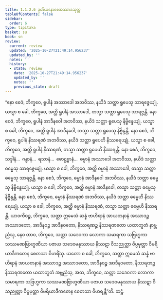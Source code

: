 ```yaml
---
title: 1.1.2.6 ဒုတိယနောစေအဿာဒသုတ္တ
tableOfContents: false
sidebar:
  order: 6
type: tipitaka
basket: su
book: sn
review:
  current: review
  updated: '2025-10-27T21:49:14.956237'
  updated_by: ''
  notes: ''
  history:
  - state: review
    date: '2025-10-27T21:49:14.956237'
    updated_by: ''
    notes: ''
    previous_state: draft
---
```



<ReviewStatus review={frontmatter.review} showDetails={true} />

<HypothesisAnnotation frontmatter={frontmatter} />

<DynamicBreadcrumb />

<Division number="18" book="sn" e="ch" v="18" p="282">

<Paragraph number="45" book="sn">
“နော စေဒံ, ဘိက္ခဝေ, ရူပါနံ အဿာဒေါ အဘဝိဿ, နယိဒံ သတ္တာ ရူပေသု သာရဇ္ဇေယျုံ. ယသ္မာ စ ခေါ, ဘိက္ခဝေ, အတ္ထိ ရူပါနံ အဿာဒေါ, တသ္မာ သတ္တာ ရူပေသု သာရဇ္ဇန္တိ. နော စေဒံ, ဘိက္ခဝေ, ရူပါနံ အာဒီနဝေါ အဘဝိဿ, နယိဒံ သတ္တာ ရူပေသု နိဗ္ဗိန္ဒေယျုံ. ယသ္မာ စ ခေါ, ဘိက္ခဝေ, အတ္ထိ ရူပါနံ အာဒီနဝေါ, တသ္မာ သတ္တာ ရူပေသု နိဗ္ဗိန္ဒန္တိ. နော စေဒံ, ဘိက္ခဝေ, ရူပါနံ နိဿရဏံ အဘဝိဿ, နယိဒံ သတ္တာ ရူပေဟိ နိဿရေယျုံ. ယသ္မာ စ ခေါ, ဘိက္ခဝေ, အတ္ထိ ရူပါနံ နိဿရဏံ, တသ္မာ သတ္တာ ရူပေဟိ နိဿရန္တိ. နော စေဒံ, ဘိက္ခဝေ, သဒ္ဒါနံ…  ဂန္ဓာနံ…  ရသာနံ…  ဖောဋ္ဌဗ္ဗာနံ…  ဓမ္မာနံ အဿာဒေါ အဘဝိဿ, နယိဒံ သတ္တာ ဓမ္မေသု သာရဇ္ဇေယျုံ. ယသ္မာ စ ခေါ, ဘိက္ခဝေ, အတ္ထိ ဓမ္မာနံ အဿာဒေါ, တသ္မာ သတ္တာ ဓမ္မေသု သာရဇ္ဇန္တိ. နော စေဒံ, ဘိက္ခဝေ, ဓမ္မာနံ အာဒီနဝေါ အဘဝိဿ, နယိဒံ သတ္တာ ဓမ္မေသု နိဗ္ဗိန္ဒေယျုံ. ယသ္မာ စ ခေါ, ဘိက္ခဝေ, အတ္ထိ ဓမ္မာနံ အာဒီနဝေါ, တသ္မာ သတ္တာ ဓမ္မေသု နိဗ္ဗိန္ဒန္တိ. နော စေဒံ, ဘိက္ခဝေ, ဓမ္မာနံ နိဿရဏံ အဘဝိဿ, နယိဒံ သတ္တာ ဓမ္မေဟိ နိဿရေယျုံ. ယသ္မာ စ ခေါ, ဘိက္ခဝေ, အတ္ထိ ဓမ္မာနံ နိဿရဏံ, တသ္မာ သတ္တာ ဓမ္မေဟိ နိဿရန္တိ.
</Paragraph>

<Paragraph number="46" book="sn">
ယာဝကီဝဉ္စ, ဘိက္ခဝေ, သတ္တာ ဣမေသံ ဆန္နံ ဗာဟိရာနံ အာယတနာနံ အဿာဒဉ္စ အဿာဒတော, အာဒီနဝဉ္စ အာဒီနဝတော, နိဿရဏဉ္စ နိဿရဏတော ယထာဘူတံ နာဗ္ဘညံသု, နေဝ တာဝ, ဘိက္ခဝေ, သတ္တာ သဒေဝကာ လောကာ သမာရကာ သဗြဟ္မကာ သဿမဏဗြာဟ္မဏိယာ ပဇာယ သဒေဝမနုဿာယ နိဿဋာ ဝိသညုတ္တာ ဝိပ္ပမုတ္တာ ဝိမရိယာဒီကတေန စေတသာ ဝိဟရိံသု. ယတော စ ခေါ, ဘိက္ခဝေ, သတ္တာ ဣမေသံ ဆန္နံ ဗာဟိရာနံ အာယတနာနံ အဿာဒဉ္စ အဿာဒတော, အာဒီနဝဉ္စ အာဒီနဝတော, နိဿရဏဉ္စ နိဿရဏတော ယထာဘူတံ အဗ္ဘညံသု, အထ, ဘိက္ခဝေ, သတ္တာ သဒေဝကာ လောကာ သမာရကာ သဗြဟ္မကာ သဿမဏဗြာဟ္မဏိယာ ပဇာယ သဒေဝမနုဿာယ နိဿဋာ ဝိသညုတ္တာ ဝိပ္ပမုတ္တာ ဝိမရိယာဒီကတေန စေတသာ ဝိဟရန္တီ”တိ.

</Paragraph>
</Division>

<Paragraph number="47" type="center" book="sn">
ဆဋ္ဌံ.
</Paragraph>